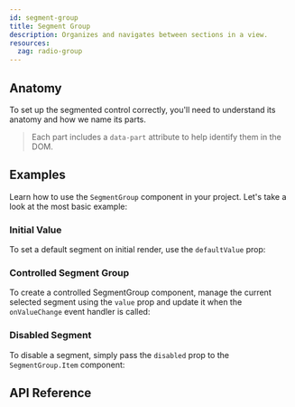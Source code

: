 ```yaml
---
id: segment-group
title: Segment Group
description: Organizes and navigates between sections in a view.
resources:
  zag: radio-group
---
```


<ComponentPreview />

## Anatomy

To set up the segmented control correctly, you'll need to understand its anatomy
and how we name its parts.

> Each part includes a `data-part` attribute to help identify them in the DOM.

<Anatomy id="segmented-control" />

## Examples

Learn how to use the `SegmentGroup` component in your project. Let's take a look
at the most basic example:

<Example id="basic" />

### Initial Value

To set a default segment on initial render, use the `defaultValue` prop:

<Example id="initialValue" />

### Controlled Segment Group

To create a controlled SegmentGroup component, manage the current selected
segment using the `value` prop and update it when the `onValueChange` event
handler is called:

<Example id="controlled" />

### Disabled Segment

To disable a segment, simply pass the `disabled` prop to the `SegmentGroup.Item`
component:

<Example id="disabled" />

## API Reference

<ComponentTypes id="segment-group" />
